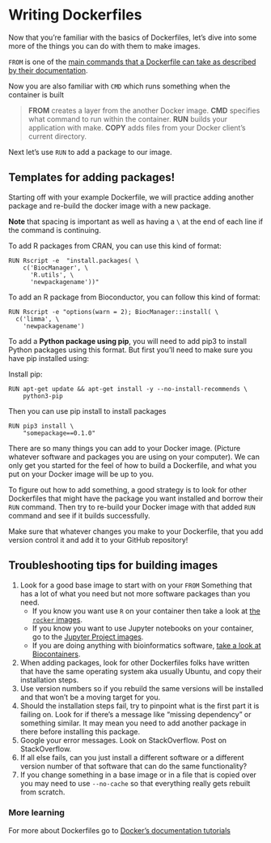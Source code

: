 
# Writing Dockerfiles

Now that you're familiar with the basics of Dockerfiles, let's dive into some more of the things you can do with them to make images. 

`FROM` is one of the [main commands that a Dockerfile can take as described by their documentation](https://docs.docker.com/develop/develop-images/dockerfile_best-practices/).

Now you are also familiar with `CMD` which runs something when the container is built

> **FROM** creates a layer from the another Docker image.
> **CMD** specifies what command to run within the container.
> **RUN** builds your application with make.
> **COPY** adds files from your Docker client’s current directory.

Next let's use `RUN` to add a package to our image.

## Templates for adding packages!

Starting off with your example Dockerfile, we will practice adding another package and re-build the docker image with a new package.

**Note** that spacing is important as well as having a `\` at the end of each line if the command is continuing.

To add R packages from CRAN, you can use this kind of format:
```
RUN Rscript -e  "install.packages( \
    c('BiocManager', \
      'R.utils', \
      'newpackagename'))"
```

To add an R package from Bioconductor, you can follow this kind of format:

```
RUN Rscript -e "options(warn = 2); BiocManager::install( \
  c('limma', \
    'newpackagename')

```

To add a **Python package using pip**, you will need to add pip3 to install Python packages using this format. But first you'll need to make sure you have pip installed using:

Install pip:
```
RUN apt-get update && apt-get install -y --no-install-recommends \
    python3-pip
```

Then you can use pip install to install packages
```  
RUN pip3 install \
    "somepackage==0.1.0"
```

There are so many things you can add to your Docker image. (Picture whatever software and packages you are using on your computer). We can only get you started for the feel of how to build a Dockerfile, and what you put on your Docker image will be up to you.

To figure out how to add something, a good strategy is to look for other Dockerfiles that might have the package you want installed and borrow their `RUN` command. Then try to re-build your Docker image with that added `RUN` command and see if it builds successfully.

Make sure that whatever changes you make to your Dockerfile, that you add version control it and add it to your GitHub repository!

## Troubleshooting tips for building images 

1. Look for a good base image to start with on your `FROM` Something that has a lot of what you need but not more software packages than you need.
    - If you know you want use `R` on your container then take a look at [the `rocker` images](https://hub.docker.com/u/rocker). 
    - If you know you want to use Jupyter notebooks on your container, go to the [Jupyter Project images](https://hub.docker.com/u/jupyter). 
    - If you are doing anything with bioinformatics software, [take a look at Biocontainers](https://biocontainers.pro/). 
2. When adding packages, look for other Dockerfiles folks have written that have the same operating system aka usually Ubuntu, and copy their installation steps. 
3. Use version numbers so if you rebuild the same versions will be installed and that won't be a moving target for you. 
4. Should the installation steps fail, try to pinpoint what is the first part it is failing on. Look for if there's a message like "missing dependency" or something similar. It may mean you need to add another package in there before installing this package. 
5. Google your error messages. Look on StackOverflow. Post on StackOverflow.
6. If all else fails, can you just install a different software or a different version number of that software that can do the same functionality? 
7. If you change something in a base image or in a file that is copied over you may need to use `--no-cache` so that everything really gets rebuilt from scratch. 

### More learning 

For more about Dockerfiles go to [Docker's documentation tutorials](https://docs.docker.com/get-started/docker-concepts/building-images/writing-a-dockerfile/)
